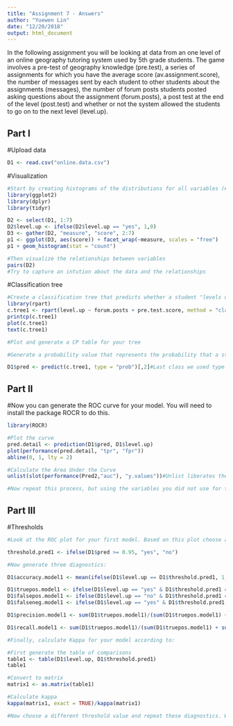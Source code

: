 ```yaml
---
title: "Assignment 7 - Answers"
author: "Yuewen Lin"
date: "12/20/2018"
output: html_document
---
```


In the following assignment you will be looking at data from an one level of an online geography tutoring system used by 5th grade students. The game involves a pre-test of geography knowledge (pre.test), a series of assignments for which you have the average score (av.assignment.score),  the number of messages sent by each student to other students about the assignments (messages), the number of forum posts students posted asking questions about the assignment (forum.posts), a post test at the end of the level (post.test) and whether or not the system allowed the students to go on to the next level (level.up).  

## Part I

#Upload data
```r
D1 <- read.csv("online.data.csv")
```

#Visualization 
```r
#Start by creating histograms of the distributions for all variables (#HINT: look up "facet" in the ggplot documentation)
library(ggplot2)
library(dplyr)
library(tidyr)

D2 <- select(D1, 1:7)
D2$level.up <- ifelse(D2$level.up == "yes", 1,0)
D3 <- gather(D2, "measure", "score", 2:7)
p1 <- ggplot(D3, aes(score)) + facet_wrap(~measure, scales = "free")
p1 + geom_histogram(stat = "count")

#Then visualize the relationships between variables
pairs(D2)
#Try to capture an intution about the data and the relationships

```
#Classification tree
```r
#Create a classification tree that predicts whether a student "levels up" in the online course using three variables of your choice (As we did last time, set all controls to their minimums)
library(rpart)
c.tree1 <- rpart(level.up ~ forum.posts + pre.test.score, method = "class", data = D1, control=rpart.control(minsplit=1, minbucket=1, cp=0.001))
printcp(c.tree1)
plot(c.tree1)
text(c.tree1)

#Plot and generate a CP table for your tree 

#Generate a probability value that represents the probability that a student levels up based your classification tree 

D1$pred <- predict(c.tree1, type = "prob")[,2]#Last class we used type = "class" which predicted the classification for us, this time we are using type = "prob" to see the probability that our classififcation is based on.
```
## Part II
#Now you can generate the ROC curve for your model. You will need to install the package ROCR to do this.
```r
library(ROCR)

#Plot the curve
pred.detail <- prediction(D1$pred, D1$level.up) 
plot(performance(pred.detail, "tpr", "fpr"))
abline(0, 1, lty = 2)

#Calculate the Area Under the Curve
unlist(slot(performance(Pred2,"auc"), "y.values"))#Unlist liberates the AUC value from the "performance" object created by ROCR

#Now repeat this process, but using the variables you did not use for the previous model and compare the plots & results of your two models. Which one do you think was the better model? Why?
```
## Part III
#Thresholds
```r
#Look at the ROC plot for your first model. Based on this plot choose a probability threshold that balances capturing the most correct predictions against false positives. Then generate a new variable in your data set that classifies each student according to your chosen threshold.

threshold.pred1 <- ifelse(D1$pred >= 0.95, "yes", "no")

#Now generate three diagnostics:

D1$accuracy.model1 <- mean(ifelse(D1$level.up == D1$threshold.pred1, 1, 0))

D1$truepos.model1 <- ifelse(D1$level.up == "yes" & D1$threshold.pred1 == "yes", 1, 0)
D1$falsepos.model1 <- ifelse(D1$level.up == "no" & D1$threshold.pred1 == "yes", 1,0)
D1$falseneg.model1 <- ifelse(D1$level.up == "yes" & D1$threshold.pred1 == "no", 1,0)

D1$precision.model1 <- sum(D1$truepos.model1)/(sum(D1$truepos.model1) + sum(D1$falsepos.model1))

D1$recall.model1 <- sum(D1$truepos.model1)/(sum(D1$truepos.model1) + sum(D1$falseneg.model1))

#Finally, calculate Kappa for your model according to:

#First generate the table of comparisons
table1 <- table(D1$level.up, D1$threshold.pred1)
table1

#Convert to matrix
matrix1 <- as.matrix(table1)

#Calculate kappa
kappa(matrix1, exact = TRUE)/kappa(matrix1)

#Now choose a different threshold value and repeat these diagnostics. What conclusions can you draw about your two thresholds?

```


